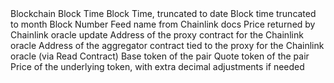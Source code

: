 <ParamField path="blockchain">
Blockchain
</ParamField>
<ParamField path="block_time">
Block Time
</ParamField>
<ParamField path="block_date">
Block Time, truncated to date
</ParamField>
<ParamField path="block_month">
Block time truncated to month
</ParamField>
<ParamField path="block_number">
Block Number
</ParamField>
<ParamField path="feed_name">
Feed name from Chainlink docs
</ParamField>
<ParamField path="oracle_price">
Price returned by Chainlink oracle update
</ParamField>
<ParamField path="proxy_address">
Address of the proxy contract for the Chainlink oracle
</ParamField>
<ParamField path="aggregator_address">
Address of the aggregator contract tied to the proxy for the Chainlink oracle (via Read Contract)
</ParamField>
<ParamField path="base">
Base token of the pair
</ParamField>
<ParamField path="quote">
Quote token of the pair
</ParamField>
<ParamField path="underlying_token_price">
Price of the underlying token, with extra decimal adjustments if needed
</ParamField>
